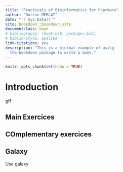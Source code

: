 ```yaml
---
title: "Practicals of Bioinformatics for Pharmacy"
author: "Dorine MERLAT"
date: "`r Sys.Date()`"
site: bookdown::bookdown_site
documentclass: book
# bibliography: [book.bib, packages.bib]
# biblio-style: apalike
link-citations: yes
description: "This is a minimal example of using
  the bookdown package to write a book."
---
```


```r
knitr::opts_chunk$set(echo = TRUE)
```

# Introduction


gff

## Main Exercices


## COmplementary exercices

## Galaxy

Use galaxy




